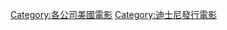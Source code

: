 {{Cat more|次元影業}}

{{DEFAULTSORT:Dimension Films}}
[[Category:各公司美國電影|Category:各公司美國電影]]
[[Category:迪士尼發行電影|Category:迪士尼發行電影]]
